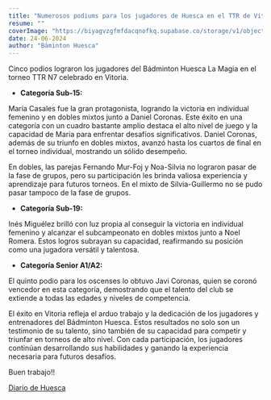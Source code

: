 ```yaml
---
title: "Numerosos podiums para los jugadores de Huesca en el TTR de Vitoria"
resume: ""
coverImage: "https://biyagvzgfmfdacqnofkq.supabase.co/storage/v1/object/public/images/blog/vitoria2024.webp?t=2024-07-03T07%3A52%3A37.542Z"
date: 24-06-2024
author: "Báminton Huesca"
---
```


Cinco podios lograron los jugadores del Bádminton Huesca La Magia en el torneo TTR N7 celebrado en Vitoria.

* <strong>Categoría Sub-15:</strong>

María Casales fue la gran protagonista, logrando la victoria en individual femenino y en dobles mixtos junto a Daniel Coronas. 
Este éxito en una categoría con un cuadro bastante amplio destaca el alto nivel de juego y la capacidad de Maria para enfrentar desafíos significativos. 
Daniel Coronas, además de su triunfo en dobles mixtos, avanzó hasta los cuartos de final en el torneo individual, mostrando un sólido desempeño.

En dobles, las parejas Fernando Mur-Foj y Noa-Silvia no lograron pasar de la fase de grupos, pero su participación les brinda valiosa experiencia 
y aprendizaje para futuros torneos. En el mixto de Silvia-Guillermo no se pudo pasar tampoco de la fase de grupos.

* <strong>Categoría Sub-19:</strong>

Inés Miguélez brilló con luz propia al conseguir la victoria en individual femenino y alcanzar el subcampeonato en dobles mixtos junto a Noel Romera. 
Estos logros subrayan su capacidad, reafirmando su posición como una jugadora versátil y talentosa.

* <strong>Categoría Senior A1/A2:</strong>

El quinto podio para los oscenses lo obtuvo Javi Coronas, quien se coronó vencedor en esta categoría, 
demostrando que el talento del club se extiende a todas las edades y niveles de competencia.

El éxito en Vitoria refleja el arduo trabajo y la dedicación de los jugadores y entrenadores del Bádminton Huesca. 
Estos resultados no solo son un testimonio de su talento, sino también de su capacidad para competir y triunfar en torneos de alto nivel. 
Con cada participación, los jugadores continúan desarrollando sus habilidades y ganando la experiencia necesaria para futuros desafíos.

Buen trabajo!!

[Diario de Huesca](https://www.eldiariodehuesca.com/deportes/cinco-podios-badminton-huesca-magia-en-vitoria_22118_102/1953647.html)
